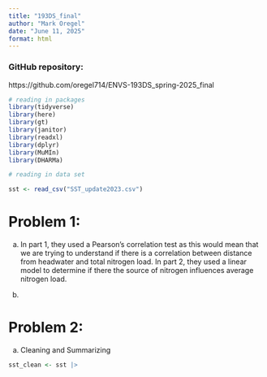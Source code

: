 ```yaml
---
title: "193DS_final"
author: "Mark Oregel"
date: "June 11, 2025"
format: html
---
```


### GitHub repository: 
https://github.com/oregel714/ENVS-193DS_spring-2025_final

```r

# reading in packages 
library(tidyverse)
library(here)
library(gt)
library(janitor)
library(readxl)
library(dplyr)
library(MuMIn)
library(DHARMa)

# reading in data set 

sst <- read_csv("SST_update2023.csv")

```




# Problem 1: 

a. In part 1, they used a Pearson's correlation test as this would mean that we are trying to understand if there is a correlation between distance from headwater and total nitrogen load. 
In part 2, they used a linear model to determine if there the source of nitrogen influences average nitrogen load. 

b. 




# Problem 2: 

a. Cleaning and Summarizing 

```r

sst_clean <- sst |>
  
  

```



